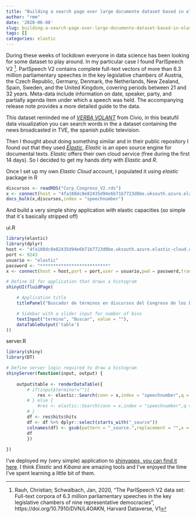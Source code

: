```yaml
---
title: "Building a search page over large documente dataset based in elasticsearch"
author: "rmm"
date: '2020-06-08'
slug: building-a-search-page-over-large-documente-dataset-based-in-elasticsearch
tags: []
categories: elastic
---
```


During these weeks of lockdown everyone in data science has been looking for some dataset to play around. In my particular case I found ParlSpeech V2 ^[Rauh, Christian; Schwalbach, Jan, 2020, "The ParlSpeech V2 data set: Full-text corpora of 6.3 million parliamentary speeches in the key legislative chambers of nine representative democracies", https://doi.org/10.7910/DVN/L4OAKN, Harvard Dataverse, V1]. ParlSpeech V2 contains complete full-text vectors of more than 6.3 million parliamentary speeches in the key legislative chambers of Austria, the Czech Republic, Germany, Denmark, the Netherlands, New Zealand, Spain, Sweden, and the United Kingdom, covering periods between 21 and 32 years. Meta-data include information on date, speaker, party, and partially agenda item under which a speech was held. The accompanying release note provides a more detailed guide to the data.

This dataset reminded me of [*_VERBA VOLANT_*](https://verba.civio.es/) from Civio, in this beatufil data visualization you can search words in the a dataset containing the news broadcasted in TVE, the spanish public television. 

Then I thought about doing something similar and in their public repository I found out that they used [*_Elastic_*](https://www.elastic.co/es/), *_Elastic_* is an open source engine for documental texts. *_Elastic_* offers their own cloud service (free during the first 14 days). So I decided to get my hands dirty with *_Elastic_* and *_R_*.

Once I set up my own *_Elastic Cloud_* account, I populated it using *elastic* package in R

```r
discursos <- readRDS("Corp_Congreso_V2.rds")
x <- connect(host = "4fa108dc0e82435d94e6b71b7723d0be.uksouth.azure.elastic-cloud.com",port = 9243,user = "elastic",pwd = "*****************",transport_schema = "https")
docs_bulk(x,discursos,index = "speechnumber")
```

And build a very simple shiny application with elastic capacities (so simple that it´s basically stripped off)

ui.R

```r

library(elastic)
library(dplyr)
host <- "4fa108dc0e82435d94e6b71b7723d0be.uksouth.azure.elastic-cloud.com"
port <- 9243
usuario <- "elastic"
password <- "**************************"
x <- connect(host = host,port = port,user = usuario,pwd = password,transport_schema = "https")

# Define UI for application that draws a histogram
shinyUI(fluidPage(

    # Application title
    titlePanel("Buscador de términos en discursos del Congreso de los Diputados usando elastic"),

    # Sidebar with a slider input for number of bins
    textInput("termino", "Buscar", value = ""),
    dataTableOutput('table')
))

```

server.R

```r
library(shiny)
library(DT)

# Define server logic required to draw a histogram
shinyServer(function(input, output) {
    
    output$table <- renderDataTable({
        # if(input$termino!=""){
            res <- elastic::Search(conn = x,index = "speechnumber",q = sprintf("text:%s",input$termino),source=c("speaker","date","text"),asdf = TRUE,size = 10000)
        # } else {
            #res <- elastic::Search(conn = x,index = "speechnumber",q = "text:*",source=c("speaker","date","text"),asdf = TRUE)
        # }
        df <- res$hits$hits
        df <- df %>% dplyr::select(starts_with("_source"))
        colnames(df) <- gsub(pattern = "_source.",replacement = "",x = colnames(df))
        df
        })
    
})

```

I've deployed my (very simple) application to [shinyapps, you can find it here](https://rafaelmenmell.shinyapps.io/politikon/). I think *_Elastic_*
 and *_Kibana_* are amazing tools and I've enjoyed the time I've spent learning a little bit of them.